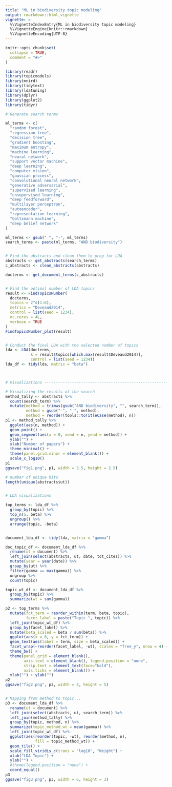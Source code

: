 ```yaml
---
title: "ML in biodiversity topic modeling"
output: rmarkdown::html_vignette
vignette: >
  %\VignetteIndexEntry{ML in biodiversity topic modeling}
  %\VignetteEngine{knitr::rmarkdown}
  %\VignetteEncoding{UTF-8}
---
```


```r
knitr::opts_chunk$set(
  collapse = TRUE,
  comment = "#>"
)
```

```r
library(readr)
library(topicmodels)
library(mnird)
library(tidytext)
library(ldatuning)
library(dplyr)
library(ggplot2)
library(tidyr)

# Generate search terms

ml_terms <- c(
  "random forest",
  "regression tree",
  "decision tree",
  "gradient boosting",
  "maximum entropy",
  "machine learning",
  "neural network",
  "support vector machine",
  "deep learning",
  "computer vision",
  "gaussian process",
  "convolutional neural network",
  "generative adversarial",
  "supervised learning",
  "unsupervised learning",
  "deep feedforward",
  "multilayer perceptron",
  "autoencoder",
  "representation learning",
  "boltzmann machine",
  "deep belief network"
)

ml_terms <- gsub(" ", "-", ml_terms)
search_terms <- paste(ml_terms, "AND biodiversity")


# Find the abstracts and clean them to prep for LDA
abstracts <- get_abstracts(search_terms)
c_abstracts <- clean_abstracts(abstracts)

docterms <- get_document_terms(c_abstracts)


# Find the optimal number of LDA topics
result <- FindTopicsNumber(
  docterms,
  topics = 2^c(1:6),
  metrics = "Deveaud2014",
  control = list(seed = 1234),
  mc.cores = 4L,
  verbose = TRUE
)
FindTopicsNumber_plot(result)


# Conduct the final LDA with the selected number of topics
lda <- LDA(docterms, 
           k = result$topics[which.max(result$Deveaud2014)], 
           control = list(seed = 1234))
lda_df <- tidy(lda, matrix = "beta")



# Visualizations ----------------------------------------------------------

# Visualizing the results of the search
method_tally <- abstracts %>%
  count(search_term) %>%
  mutate(method = trimws(gsub("AND biodiversity", "", search_term)),
         method = gsub("-", " ", method),
         method = reorder(tools::toTitleCase(method), n))
p1 <- method_tally %>%
  ggplot(aes(n, method)) +
  geom_point() +
  geom_segment(aes(x = 0, xend = n, yend = method)) +
  ylab("") +
  xlab("Number of papers") +
  theme_minimal() +
  theme(panel.grid.minor = element_blank()) +
  scale_x_log10()
p1
ggsave("fig1.png", p1, width = 3.5, height = 2.5)

# number of unique hits
length(unique(abstracts$ut))


# LDA visualizations

top_terms <- lda_df %>%
  group_by(topic) %>%
  top_n(5, beta) %>%
  ungroup() %>%
  arrange(topic, -beta)


document_lda_df <- tidy(lda, matrix = "gamma")

doc_topic_df <- document_lda_df %>%
  rename(ut = document) %>%
  left_join(select(abstracts, ut, date, tot_cites)) %>%
  mutate(year = year(date)) %>%
  group_by(ut) %>%
  filter(gamma == max(gamma)) %>%
  ungroup %>%
  count(topic)

topic_wt_df <- document_lda_df %>%
  group_by(topic) %>%
  summarize(wt = sum(gamma))

p2 <- top_terms %>%
  mutate(fct_term = reorder_within(term, beta, topic),
         facet_label = paste("Topic ", topic)) %>%
  left_join(topic_wt_df) %>%
  group_by(facet_label) %>%
  mutate(beta_scaled = beta / sum(beta)) %>%
  ggplot(aes(x = 0, y = fct_term)) +
  geom_text(aes(label = term, size = beta_scaled)) +
  facet_wrap(~reorder(facet_label, -wt), scales = "free_y", nrow = 4) +
  theme_bw() +
  theme(panel.grid = element_blank(),
        axis.text = element_blank(), legend.position = "none",
        strip.text = element_text(face="bold"),
        axis.ticks = element_blank()) +
  xlab("") + ylab("")
p2
ggsave("fig2.png", p2, width = 4, height = 5)


# Mapping from method to topic...
p3 <- document_lda_df %>%
  rename(ut = document) %>%
  left_join(select(abstracts, ut, search_term)) %>%
  left_join(method_tally) %>%
  group_by(topic, method, n) %>%
  summarize(topic_method_wt = mean(gamma)) %>%
  left_join(topic_wt_df) %>%
  ggplot(aes(reorder(topic, -wt), reorder(method, n),
             fill = topic_method_wt)) +
  geom_tile() +
  scale_fill_viridis_c(trans = "log10", "Weight") +
  xlab("LDA Topic") +
  ylab("") +
  #theme(legend.position = "none") +
  coord_equal()
p3
ggsave("fig3.png", p3, width = 6, height = 3)
```
